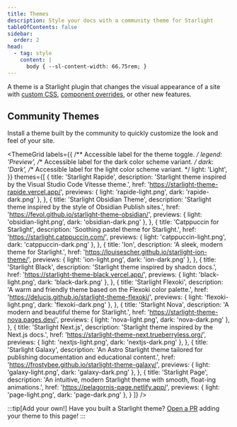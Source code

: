 ```yaml
---
title: Themes
description: Style your docs with a community theme for Starlight
tableOfContents: false
sidebar:
  order: 2
head:
  - tag: style
    content: |
      body { --sl-content-width: 66.75rem; }
---
```



A theme is a Starlight plugin that changes the visual appearance of a site with [custom CSS](/guides/css-and-tailwind/), [component overrides](/guides/overriding-components/), or other new features.

## Community Themes

Install a theme built by the community to quickly customize the look and feel of your site.

<ThemeGrid
	labels={{
		/** Accessible label for the theme toggle. */
		legend: 'Preview',
		/** Accessible label for the dark color scheme variant. */
		dark: 'Dark',
		/** Accessible label for the light color scheme variant. */
		light: 'Light',
	}}
	themes={[
		{
			title: 'Starlight Rapide',
			description:
				'Starlight theme inspired by the Visual Studio Code Vitesse theme.',
			href: 'https://starlight-theme-rapide.vercel.app/',
			previews: { light: 'rapide-light.png', dark: 'rapide-dark.png' },
		},
		{
			title: 'Starlight Obsidian Theme',
			description:
				'Starlight theme inspired by the style of Obsidian Publish sites.',
			href: 'https://fevol.github.io/starlight-theme-obsidian/',
			previews: { light: 'obsidian-light.png', dark: 'obsidian-dark.png' },
		},
		{
			title: 'Catppuccin for Starlight',
			description: 'Soothing pastel theme for Starlight.',
			href: 'https://starlight.catppuccin.com/',
			previews: { light: 'catppuccin-light.png', dark: 'catppuccin-dark.png' },
		},
		{
			title: 'Ion',
			description: 'A sleek, modern theme for Starlight.',
			href: 'https://louisescher.github.io/starlight-ion-theme/',
			previews: { light: 'ion-light.png', dark: 'ion-dark.png' },
		},
		{
			title: 'Starlight Black',
			description: 'Starlight theme inspired by shadcn docs.',
			href: 'https://starlight-theme-black.vercel.app/',
			previews: { light: 'black-light.png', dark: 'black-dark.png' },
		},
		{
			title: 'Starlight Flexoki',
			description:
				'A warm and friendly theme based on the Flexoki color palette.',
			href: 'https://delucis.github.io/starlight-theme-flexoki/',
			previews: { light: 'flexoki-light.png', dark: 'flexoki-dark.png' },
		},
		{
			title: 'Starlight Nova',
			description: 'A modern and beautiful theme for Starlight.',
			href: 'https://starlight-theme-nova.pages.dev/',
			previews: { light: 'nova-light.png', dark: 'nova-dark.png' },
		},
		{
			title: 'Starlight Next.js',
			description: 'Starlight theme inspired by the Next.js docs.',
			href: 'https://starlight-theme-next.trueberryless.org/',
			previews: { light: 'nextjs-light.png', dark: 'nextjs-dark.png' },
		},
		{
			title: 'Starlight Galaxy',
			description:
				'An Astro Starlight theme tailored for publishing documentation and educational content.',
			href: 'https://frostybee.github.io/starlight-theme-galaxy/',
			previews: { light: 'galaxy-light.png', dark: 'galaxy-dark.png' },
		},
		{
			title: 'Starlight Page',
			description: 'An intuitive, modern Starlight theme with smooth, float-ing animations.',
			href: 'https://pelagornis-page.netlify.app/',
			previews: { light: 'page-light.png', dark: 'page-dark.png' },
		}
	]}
/>

:::tip[Add your own!]
Have you built a Starlight theme?
[Open a PR](https://github.com/withastro/starlight/blob/main/CONTRIBUTING.md#themes) adding your theme to this page!
:::
